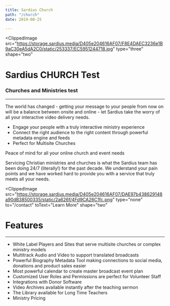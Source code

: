 ```yaml
---
title: Sardius Church
path: "/church"
date: 2019-08-25

---
```


<ClippedImage
  src="https://storage.sardius.media/D405e204616AF07/F8E4DAEC3236e1B9aC30eA5dA2C0/static/253337/EC5951244718.jpg"
  type="three"
  shape="two"
>

# Sardius CHURCH Test

### Churches and Ministries test

---

The world has changed - getting your message to your people from now on will be
a balance between onsite and online - let Sardius take the worry of all your
interactive video delivery needs.

- Engage your people with a truly interactive ministry experience
- Connect the right audience to the right content through powerful metadata
  engine and feeds
- Perfect for Multisite Churches

Peace of mind for all your online church and event needs

Servicing Christian ministries and churches is what the Sardius team has been
doing 24/7 (literally!) for the past decade. We understand your pain points and
we have worked hard to provide you with a service that truly meets all your
needs.

</ClippedImage>

<ClippedImage
  src="https://storage.sardius.media/D405e204616AF07/DAE97b438629148a90dB38500335/static/2a626f/4Fd9CA26C1fc.png"
  type="none"
  to="/contact"
  toText="Learn More"
  shape="two"
>

# Features

---

- White Label Players and Sites that serve multisite churches or complex
  ministry models
- Multitrack Audio and Video to support translated broadcasts
- Powerful Biography Metadata Tool making connections to social media, donations
  and product sales easier
- Most powerful calendar to create master broadcast event plan
- Customized User Roles and Permissions are perfect for Volunteer Staff
- Integrations with Donor Software
- Video Archives available instantly after the teaching sermon
- The Library available for Long Time Teachers
- Ministry Pricing

</ClippedImage>